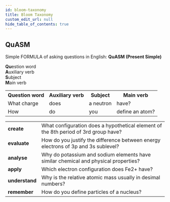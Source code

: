 ```yaml
---
id: bloom-taxonomy
title: Bloom Taxonomy
custom_edit_url: null
hide_table_of_contents: true
---
```


## QuASM

Simple FORMULA of asking questions in English: **QuASM (Present Simple)**

**Qu**estion word  
**A**uxiliary verb  
**S**ubject  
**M**ain verb

<table>
  <tr>
    <th>
      <strong>Qu</strong>estion word
    </th>
    <th>
      <strong>A</strong>uxiliary verb
    </th>
    <th>
      <strong>S</strong>ubject
    </th>
    <th>
      <strong>M</strong>ain verb
    </th>
  </tr>
  <tr>
    <td>What charge</td>
    <td>does</td>
    <td>a neutron</td>
    <td>have?</td>
  </tr>
  <tr>
    <td>How </td>
    <td>do</td>
    <td>you</td>
    <td>define an atom?</td>
  </tr>
</table>

<table>
  <tr>
    <td>
      <strong>create</strong>
    </td>
    <td>
      What configuration does a hypothetical element of the 8th period of 3rd
      group have?
    </td>
  </tr>
  <tr>
    <td>
      <strong>evaluate</strong>
    </td>
    <td>
      How do you justify the difference between energy electrons of 3p and 3s
      sublevel?
    </td>
  </tr>
  <tr>
    <td>
      <strong>analyse</strong>
    </td>
    <td>
      Why do potassium and sodium elements have similar chemical and physical
      properties?
    </td>
  </tr>
  <tr>
    <td>
      <strong>apply</strong>
    </td>
    <td>Which electron configuration does Fe2+ have?</td>
  </tr>
  <tr>
    <td>
      <strong>understand</strong>
    </td>
    <td>Why is the relative atomic mass usually in desimal numbers?</td>
  </tr>
  <tr>
    <td>
      <strong>remember</strong>
    </td>
    <td>How do you define particles of a nucleus?</td>
  </tr>
</table>
